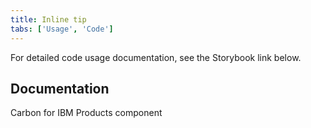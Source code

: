 ```yaml
---
title: Inline tip
tabs: ['Usage', 'Code']
---
```


<PageDescription className="code-description">

For detailed code usage documentation, see the Storybook link below.

</PageDescription>

## Documentation

Carbon for IBM Products component

<Row className="resource-card-group">
  <Column colLg={4} colMd={4} noGutterSm>
    <ResourceCard
      subTitle="Inline tip - Storybook"
      href="https://v1-carbon-for-ibm-products.netlify.app/?path=/story/ibm-products-novice-to-pro-inlinetip-canary--inline-tip"
      target="_blank"
      actionIcon="arrowRight"
    />
  </Column>
</Row>
